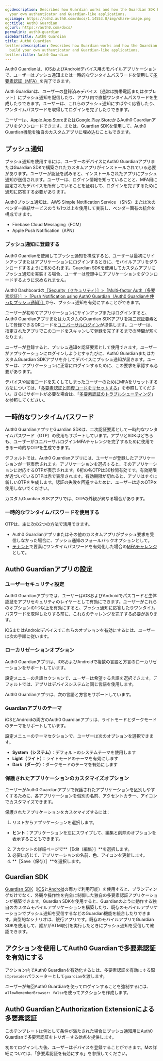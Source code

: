 ```yaml
---
og:description: Describes how Guardian works and how the Guardian SDK helps you build
  your own authenticator and Guardian-like applications.
og:image: https://cdn2.auth0.com/docs/1.14553.0/img/share-image.png
og:title: Auth0 Guardian
og:url: https://auth0.com/docs/
permalink: auth0-guardian
sidebarTitle: Auth0 Guardian
title: Auth0 Guardian
twitter:description: Describes how Guardian works and how the Guardian SDK helps you
  build your own authenticator and Guardian-like applications.
twitter:title: Auth0 Guardian
---
```


Auth0 Guardianは、iOSおよびAndroidデバイス用のモバイルアプリケーションで、ユーザーはプッシュ通知または一時的なワンタイムパスワードを使用して[多要素認証（MFA）](/mfa)を完了できます。

Auth Guardianは、ユーザーの登録済みデバイス（通常は携帯電話またはタブレット）にプッシュ通知を配信したり、アプリ内で直接ワンタイムパスワードを生成したりできます。ユーザーは、これらのプッシュ通知にすばやく応答したり、ワンタイムパスワードを取得してログインを完了したりできます。

ユーザーは、[Apple App Store](https://apps.apple.com/us/app/auth0-guardian/id1093447833)または[Google Play Store](https://play.google.com/store/apps/details?id=com.auth0.guardian)からAuth0 Guardianアプリをダウンロードできます。または、Guardian SDKを使用して、Auth0 Guardian機能を独自のカスタムアプリに埋め込むこともできます。

## プッシュ通知

プッシュ通知を使用するには、ユーザーのデバイスにAuth0 GuardianアプリまたはGuardian SDKで構築されたカスタムアプリがインストールされている必要があります。ユーザーが認証を試みると、インストールされたアプリにプッシュ通知が送信されます。ユーザーは、ログイン情報を知っていることと、MFA用に設定されたデバイスを所有していることを証明して、ログインを完了するために通知に応答する必要があります。

Auth0プッシュ通知は、AWS Simple Notification Service （SNS）または次のベンダー直結サービスのうち1つ以上を使用して実装し、ベンダー固有の統合を構成できます。

* Firebase Cloud Messaging（FCM）
* Apple Push Notification（APN）

### プッシュ通知に登録する

Auth0 Guardianを使用してプッシュ通知を構成すると、ユーザーは最初にサインアップまたはアプリケーションにログインするときに、モバイルアプリをダウンロードするように求められます。Guardian SDKを使用してカスタムアプリにプッシュ通知を実装する場合、ユーザーは登録中にアプリケーションをダウンロードするように求められません。

Auth0 Dashboardの[［Security（セキュリティ）］>［Multi-factor Auth（多要素認証）］>［Push Notification using Auth0 Guardian（Auth0 Guardianを使ったプッシュ通知）］](https://manage.auth0.com/#/security/mfa/guardian)から、プッシュ通知を有効にすることができます。

ユーザーが初めてアプリケーションにサインアップまたはログインすると、Auth0 GuardianアプリまたはカスタムのGuardian SDKアプリを第二認証要素として登録できるQRコードを[ユニバーサルログイン](/login/universal-login)が提供します。ユーザーは、指定されたアプリでこのコードをスキャンして登録を完了するまでの時間が短くなります。

ユーザーが登録すると、プッシュ通知を認証要素として使用できます。ユーザーがアプリケーションにログインしようとするたびに、Auth0 GuardianまたはカスタムGuardian SDKアプリを介してデバイスにプッシュ通知が届きます。ユーザーは、アプリケーションに正常にログインするために、この要求を承認する必要があります。

デバイスや回復コードを失くしてしまったユーザーのためにMFAをリセットする方法については、「[多要素認証と回復コードをリセットする](/mfa/reset-user-mfa)」を参照してください。さらにサポートが必要な場合は、「[多要素認証のトラブルシューティング](/troubleshoot/troubleshoot-authentication/troubleshoot-mfa-issues)」を参照してください。

## 一時的なワンタイムパスワード

Auth0 GuardianアプリとGuardian SDKは、二次認証要素として一時的なワンタイムパスワード（OTP）の使用もサポートしています。アプリとSDKはどちらも、ユーザーがユニバーサルログインMFAチャレンジを完了するために使用できる一時的なOTPを生成できます。

デフォルトでは、Auth0 Guardianアプリには、ユーザーが登録したアプリケーションが一覧表示されます。アプリケーションを選択すると、そのアプリケーションに対応するOTPが表示されます。6桁の各OTPは30秒間有効です。有効期限が近づいているOTPは赤で表示されます。有効期限が切れると、アプリはすぐに新しいOTPを生成します。認証の失敗を回避するために、ユーザーは赤のOTPを使用しないでください。

カスタムGuardian SDKアプリでは、OTPの外観が異なる場合があります。

### 一時的なワンタイムパスワードを使用する

OTPは、主に次の2つの方法で活用できます。

* Auth0 Guardianアプリまたはその他のカスタムアプリがプッシュ要求を受信しなかった場合に、プッシュ通知のフォールバックオプションとして。
* [テナント](https://manage.auth0.com/#/security/mfa)で要素にワンタイムパスワードを有効化した場合の[MFAチャレンジ](/mfa/mfa-factors)として。



## Auth0 Guardianアプリの設定

### ユーザーセキュリティ設定

Auth0 Guardianアプリでは、ユーザーはiOSおよびAndroidでパスコードと生体認証をアプリセキュリティのレイヤーとして有効にできます。ユーザーがこれらのオプションの1つ以上を有効にすると、プッシュ通知に応答したりワンタイムパスワードを取得したりする前に、これらのチャレンジを完了する必要があります。

iOSまたはAndroidデバイスでこれらのオプションを有効にするには、ユーザーは次の手順に従います。



### ローカリゼーションオプション

Auth0 Guardianアプリは、iOSおよびAndroidで複数の言語と方言のローカリゼーションをサポートしています。

設定メニューの言語セクションで、ユーザーは希望する言語を選択できます。デフォルトでは、アプリはデバイスシステムと同じ言語を使用します。



Auth0 Guardianアプリは、次の言語と方言をサポートしています。



### Guardianアプリのテーマ

iOSとAndroidの両方のAuth0 Guardianアプリは、ライトモードとダークモードのテーマをサポートしています。

設定メニューのテーマセクションで、ユーザーは次のオプションを選択できます。

* **System（システム）**：デフォルトのシステムテーマを使用します
* **Light（ライト）**：ライトモードのテーマを有効にします
* **Dark（ダーク）**：ダークモードのテーマを有効にします

### 保護されたアプリケーションのカスタマイズオプション

ユーザーがAuth0 Guardianアプリで保護されたアプリケーションを区別しやすくするために、各アプリケーションを個別の名前、アクセントカラー、アイコンでカスタマイズできます。



保護されたアプリケーションをカスタマイズするには：

1. リストからアプリケーションを選択します。

* **ヒント**：アプリケーションを左にスワイプして、編集と削除のオプションを表示することもできます。
2. アカウントの詳細ページで**［Edit（編集）］**を選択します。
3. 必要に応じて、アプリケーションの名前、色、アイコンを更新します。
4. **［Save（保存）］**を選択します。

## Guardian SDK

[Guardian SDK](/mfa/auth0-guardian/install-guardian-sdk)（[iOS](/mfa/auth0-guardian/guardian-for-ios-sdk)と[Android](/mfa/auth0-guardian/guardian-for-android-sdk)の両方で利用可能）を使用すると、ブランディングだけでなく、外観や操作性を完全に制御した独自の多要素認証アプリケーションが構築できます。Guardian SDKを使用すると、Guardianのように動作する独自のカスタムモバイルアプリケーションを構築したり、既存のモバイルアプリケーションでプッシュ通知を受信するなどのGuardian機能を統合したりできます。典型的なシナリオは、銀行アプリです。既存のモバイルアプリでGuardian SDKを使用して、誰かがATM取引を実行したときにプッシュ通知を受信して​​確認できます。

## アクションを使用してAuth0 Guardianで多要素認証を有効にする

アクション内でAuth0 Guardianを有効化するには、多要素認証を有効にする際に`provider`パラメーターとして`guardian`を渡します。



ユーザーが毎回Auth0 Guardianを使ってログインすることを強制するには、`allowRememberBrowser: false`を使ってアクションを作成します。

## Auth0 GuardianとAuthorization Extensionによる多要素認証

このテンプレートは例として条件が満たされた場合にプッシュ通知用にAuth0 Guardianで多要素認証をトリガーする始点を提供します。

初めてログインした後、ユーザーはデバイスを登録することができます。Mの詳細については、「多要素認証を有効にする」を参照してください。